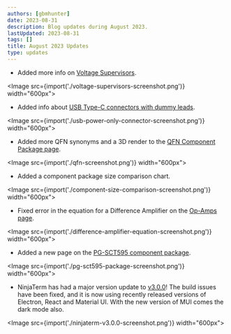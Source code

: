 ```yaml
---
authors: [gbmhunter]
date: 2023-08-31
description: Blog updates during August 2023.
lastUpdated: 2023-08-31
tags: []
title: August 2023 Updates
type: updates
---
```


* Added more info on [Voltage Supervisors](/electronics/components/voltage-supervisors/).

<Image src={import('./voltage-supervisors-screenshot.png')} width="600px"></Image>

* Added info about [USB Type-C connectors with dummy leads](/electronics/communication-protocols/usb-protocol/usb-charging-and-power-delivery/#connectors).

<Image src={import('./usb-power-only-connector-screenshot.png')} width="600px"></Image>

* Added more QFN synonyms and a 3D render to the [QFN Component Package page](/pcb-design/component-packages/qfn-component-package/).

<Image src={import('./qfn-screenshot.png')} width="600px"></Image>

* Added a component package size comparison chart.

<Image src={import('./component-size-comparison-screenshot.png')} width="600px"></Image>

* Fixed error in the equation for a Difference Amplifier on the [Op-Amps page](/electronics/components/op-amps/#difference-amplifiers).

<Image src={import('./difference-amplifier-equation-screenshot.png')} width="600px"></Image>

* Added a new page on the [PG-SCT595 component package](/pcb-design/component-packages/pg-sct595-component-package/).

<Image src={import('./pg-sct595-package-screenshot.png')} width="600px"></Image>

* NinjaTerm has had a major version update to [v3.0.0](https://github.com/gbmhunter/NinjaTerm/releases/tag/v3.1.0)! The build issues have been fixed, and it is now using recently released versions of Electron, React and Material UI. With the new version of MUI comes the dark mode also.

<Image src={import('./ninjaterm-v3.0.0-screenshot.png')} width="600px"></Image>
